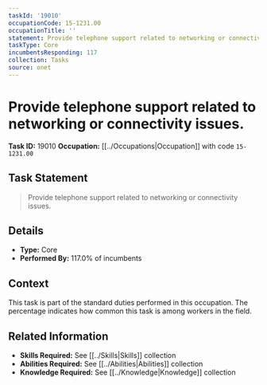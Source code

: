 ```yaml
---
taskId: '19010'
occupationCode: 15-1231.00
occupationTitle: ''
statement: Provide telephone support related to networking or connectivity issues.
taskType: Core
incumbentsResponding: 117
collection: Tasks
source: onet
---
```

# Provide telephone support related to networking or connectivity issues.

**Task ID:** 19010
**Occupation:** [[../Occupations|Occupation]] with code `15-1231.00`

## Task Statement

> Provide telephone support related to networking or connectivity issues.

## Details

- **Type:** Core
- **Performed By:** 117.0% of incumbents

## Context

This task is part of the standard duties performed in this occupation. The percentage indicates how common this task is among workers in the field.

## Related Information

- **Skills Required:** See [[../Skills|Skills]] collection
- **Abilities Required:** See [[../Abilities|Abilities]] collection
- **Knowledge Required:** See [[../Knowledge|Knowledge]] collection
